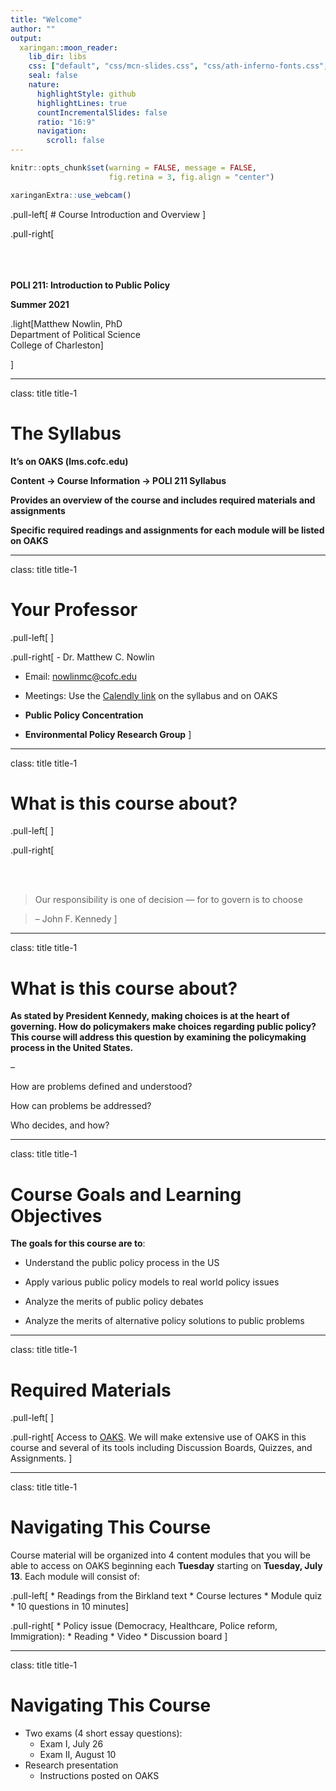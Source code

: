 ```yaml
---
title: "Welcome"
author: ""
output:
  xaringan::moon_reader:
    lib_dir: libs
    css: ["default", "css/mcn-slides.css", "css/ath-inferno-fonts.css", "css/animate.css"]
    seal: false
    nature:
      highlightStyle: github
      highlightLines: true
      countIncrementalSlides: false
      ratio: "16:9"
      navigation:
        scroll: false
---
```

  
```r
knitr::opts_chunk$set(warning = FALSE, message = FALSE, 
                      fig.retina = 3, fig.align = "center")
```

```r
xaringanExtra::use_webcam()
```

.pull-left[
# Course Introduction and Overview
<figure>
  <img src="sticker.jpg" width="%">
</figure>
]

.pull-right[

</br>
</br>
</br>
**POLI 211: Introduction to Public Policy**

**Summer 2021**

.light[Matthew Nowlin, PhD<br>
Department of Political Science<br>
College of Charleston
]

]

---

class: title title-1

# The Syllabus 

**It's on OAKS (lms.cofc.edu)** 

**Content -> Course Information -> POLI 211 Syllabus** 

**Provides an overview of the course and includes required materials and assignments** 

**Specific required readings and assignments for each module will be listed on OAKS** 

---

class: title title-1

# Your Professor 

.pull-left[
<figure>
  <img src="img/me.png" width="%">
</figure>
]

.pull-right[
- Dr. Matthew C. Nowlin 

- Email: [nowlinmc@cofc.edu](mailto:nowlinmc@cofc.edu)

- Meetings: Use the [Calendly link](https://calendly.com/nowlinmc/meetings) on the syllabus and on OAKS  

- **Public Policy Concentration** 

- **Environmental Policy Research Group** 
]


---

class: title title-1

# What is this course about? 

.pull-left[
<figure>
<center>
  <img src="img/jfk.jpg" width="80%">
</figure>
]

.pull-right[

</br>
</br>


> Our responsibility is one of decision --- for to govern is to choose 

> -- John F. Kennedy
]

---

class: title title-1

# What is this course about? 

**As stated by President Kennedy, making choices is at the heart of governing. How do policymakers make choices regarding public policy? This course will address this question by examining the policymaking process in the United States.** 

--

How are problems defined and understood?  

How can problems be addressed? 

Who decides, and how? 

---

class: title title-1

# Course Goals and Learning Objectives

**The goals for this course are to**:

* Understand the public policy process in the US

* Apply various public policy models to real world policy issues

* Analyze the merits of public policy debates

* Analyze the merits of alternative policy solutions to public problems


---

class: title title-1

# Required Materials

.pull-left[
<center>
<img src="img/birkland.jpg" width="300" height="400">
]

.pull-right[
Access to [OAKS](https://lms.cofc.edu/d2l/login). We will make extensive use of OAKS in this course and several of its tools including Discussion Boards, Quizzes, and Assignments. 
]


---

class: title title-1

# Navigating This Course 

Course material will be organized into 4 content modules that you will be able to access on OAKS beginning each **Tuesday** starting on **Tuesday, July 13**. Each module will consist of:

.pull-left[
* Readings from the Birkland text 
* Course lectures
* Module quiz 
  * 10 questions in 10 minutes
]

.pull-right[
* Policy issue (Democracy, Healthcare, Police reform, Immigration):
  * Reading 
	* Video 
	* Discussion board 
]

---

class: title title-1

# Navigating This Course 

* Two exams (4 short essay questions): 
	* Exam I, July 26
	* Exam II, August 10

* Research presentation 
  * Instructions posted on OAKS


